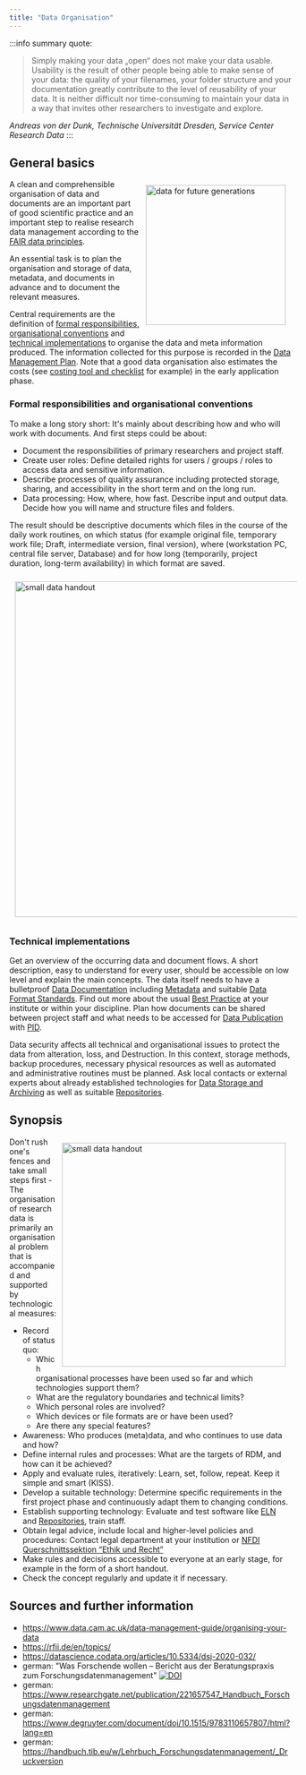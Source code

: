 ```yaml
---
title: "Data Organisation"
---
```


:::info summary quote:
> Simply making your data „open“ does not make your data usable. Usability is the result of other people being able to make sense of your data: the quality of your filenames, your folder structure and your documentation greatly contribute to the level of reusability of your data. It is neither difficult nor time-consuming to maintain your data in a way that invites other researchers to investigate and explore.

_Andreas von der Dunk, Technische Universität Dresden, Service Center Research Data_
:::

## General basics

<img alt="data for future generations" src='/docs/problems/img/data_1517.png' width="250" align="right" vspace="10" hspace="10" />

A clean and comprehensible organisation of data and documents are an important part of good scientific practice and an important step to realise research data management according to the [FAIR data principles](/docs/topics/fair). 

An essential task is to plan the organisation and storage of data, metadata, and documents in advance and to document the relevant measures.

Central requirements are the definition of [formal responsibilities, organisational conventions](#formal-responsibilities-and-organisational-conventions) and [technical implementations](#technical-implementations) to organise the data and meta information produced. The information collected for this purpose is recorded in the [Data Management Plan](/docs/problems/dmp). Note that a good data organisation also estimates the costs (see [costing tool and checklist](https://ukdataservice.ac.uk/learning-hub/research-data-management/plan-to-share/costing/) for example) in the early application phase.


### Formal responsibilities and organisational conventions

To make a long story short: It's mainly about describing how and who will work with documents. And first steps could be about:
- Document the responsibilities of primary researchers and project staff.
- Create user roles: Define detailed rights for users / groups / roles to access data and sensitive information.
- Describe processes of quality assurance including protected storage, sharing, and accessibility in the short term and on the long run.
- Data processing: How, where, how fast. Describe input and output data. Decide how you will name and structure files and folders.

The result should be descriptive documents which files in the course of the daily work routines, on which status (for example original file, temporary work file; Draft, intermediate version, final version), where (workstation PC, central file server, Database) and for how long (temporarily, project duration, long-term availability) in which format are saved.

<img alt="small data handout" src='/docs/problems/img/en_data_handout.png' width="600" align="center" vspace="10" hspace="10" />


### Technical implementations

Get an overview of the occurring data and document flows. A short description, easy to understand for every user, should be accessible on low level and explain the main concepts. The data itself needs to have a bulletproof [Data Documentation](/docs/problems/data_documentation) including [Metadata](/docs/topics/metadata/) and suitable [Data Format Standards](/docs/topics/format_standards/). Find out more about the usual [Best Practice](/docs/topics/best_practice/) at your institute or within your discipline. Plan how documents can be shared between project staff and what needs to be accessed for [Data Publication](/docs/problems/data_publication/) with [PID](/docs/topics/pid/).

Data security affects all technical and organisational issues to protect the data from alteration, loss, and Destruction. In this context, storage methods, backup procedures, necessary physical resources as well as automated and administrative routines must be planned. Ask local contacts or external experts about already established technologies for [Data Storage and Archiving](/docs/problems/data_storage) as well as suitable [Repositories](/docs/topics/repositories/).


## Synopsis

<img alt="small data handout" src='/docs/problems/img/en_data_orgsteps.png' width="400" align="right" vspace="10" hspace="10" />

Don't rush one's fences and take small steps first - The organisation of research data is primarily an organisational problem that is accompanied and supported by technological measures:
- Record of status quo:
    - Which organisational processes have been used so far and which technologies support them?
    - What are the regulatory boundaries and technical limits?
    - Which personal roles are involved?
    - Which devices or file formats are or have been used?
    - Are there any special features?
- Awareness: Who produces (meta)data, and who continues to use data and how?
- Define internal rules and processes: What are the targets of RDM, and how can it be achieved?
- Apply and evaluate rules, iteratively: Learn, set, follow, repeat. Keep it simple and smart (KISS).
- Develop a suitable technology: Determine specific requirements in the first project phase and continuously adapt them to changing conditions.
- Establish supporting technology: Evaluate and test software like [ELN](/docs/topics/eln/) and [Repositories](/docs/topics/repositories/), train staff.
- Obtain legal advice, include local and higher-level policies and procedures: Contact legal department at your institution or [NFDI Querschnittssektion “Ethik und Recht”](https://www.nfdi.de/einrichtung-von-ersten-sektionen/)
- Make rules and decisions accessible to everyone at an early stage, for example in the form of a short handout.
- Check the concept regularly and update it if necessary.


## Sources and further information
- https://www.data.cam.ac.uk/data-management-guide/organising-your-data
- https://rfii.de/en/topics/
- https://datascience.codata.org/articles/10.5334/dsj-2020-032/
- german: "Was Forschende wollen – Bericht aus der Beratungspraxis zum Forschungsdatenmanagement" [![DOI](https://zenodo.org/badge/DOI/10.5281/zenodo.5524930.svg)](https://doi.org/10.5281/zenodo.5524930)
- german: https://www.researchgate.net/publication/221657547_Handbuch_Forschungsdatenmanagement
- german: https://www.degruyter.com/document/doi/10.1515/9783110657807/html?lang=en
- german: https://handbuch.tib.eu/w/Lehrbuch_Forschungsdatenmanagement/_Druckversion

